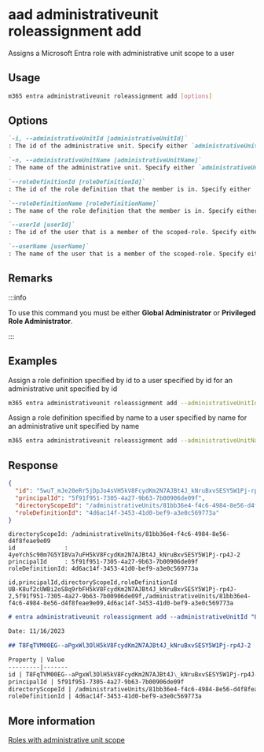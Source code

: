 
# aad administrativeunit roleassignment add

Assigns a Microsoft Entra role with administrative unit scope to a user

## Usage

```sh
m365 entra administrativeunit roleassignment add [options]
```

## Options

```md definition-list
`-i, --administrativeUnitId [administrativeUnitId]`
: The id of the administrative unit. Specify either `administrativeUnitId` or `administrativeUnitName`.

`-n, --administrativeUnitName [administrativeUnitName]`
: The name of the administrative unit. Specify either `administrativeUnitId` or `administrativeUnitName`.

`--roleDefinitionId [roleDefinitionId]`
: The id of the role definition that the member is in. Specify either `roleDefinitionId` or `roleDefinitionName`.

`--roleDefinitionName [roleDefinitionName]`
: The name of the role definition that the member is in. Specify either `roleDefinitionId` or `roleDefinitionName`.

`--userId [userId]`
: The id of the user that is a member of the scoped-role. Specify either `userId` or `userName`.

`--userName [userName]`
: The name of the user that is a member of the scoped-role. Specify either `userId` or `userName`.
```

<Global />

## Remarks

:::info

To use this command you must be either **Global Administrator** or **Privileged Role Administrator**.

:::

## Examples

Assign a role definition specified by id to a user specified by id for an administrative unit specified by id

```sh
m365 entra administrativeunit roleassignment add --administrativeUnitId 81bb36e4-f4c6-4984-8e56-d4f8feae9e09 --roleDefinitionId 4d6ac14f-3453-41d0-bef9-a3e0c569773a --userId 5f91f951-7305-4a27-9b63-7b00906de09f
```

Assign a role definition specified by name to a user specified by name for an administrative unit specified by name

```sh
m365 entra administrativeunit roleassignment add --administrativeUnitName 'Marketing Division' --roleDefinitionName 'License Administrator' --userName 'john.doe@contoso.com'
```

## Response

<Tabs>
  <TabItem value="JSON">

  ```json
  {
    "id": "5wuT_mJe20eRr5jDpJo4sVH5kV8FcydKm2N7AJBt4J_kNruBxvSESY5W1Pj-rp4J-2",
    "principalId": "5f91f951-7305-4a27-9b63-7b00906de09f",
    "directoryScopeId": "/administrativeUnits/81bb36e4-f4c6-4984-8e56-d4f8feae9e09",
    "roleDefinitionId": "4d6ac14f-3453-41d0-bef9-a3e0c569773a"
  }
  ```

  </TabItem>
  <TabItem value="Text">

  ```text
  directoryScopeId: /administrativeUnits/81bb36e4-f4c6-4984-8e56-d4f8feae9e09
  id              : 4yeYchSc90m7G5YI8Va7uFH5kV8FcydKm2N7AJBt4J_kNruBxvSESY5W1Pj-rp4J-2
  principalId     : 5f91f951-7305-4a27-9b63-7b00906de09f
  roleDefinitionId: 4d6ac14f-3453-41d0-bef9-a3e0c569773a
  ```

  </TabItem>
  <TabItem value="CSV">

  ```csv
  id,principalId,directoryScopeId,roleDefinitionId
  UB-K8uf2cUWBi2oS8q9rbFH5kV8FcydKm2N7AJBt4J_kNruBxvSESY5W1Pj-rp4J-2,5f91f951-7305-4a27-9b63-7b00906de09f,/administrativeUnits/81bb36e4-f4c6-4984-8e56-d4f8feae9e09,4d6ac14f-3453-41d0-bef9-a3e0c569773a
  ```

  </TabItem>
  <TabItem value="Markdown">

  ```md
  # entra administrativeunit roleassignment add --administrativeUnitId "81bb36e4-f4c6-4984-8e56-d4f8feae9e09" --roleDefinitionId "4d6ac14f-3453-41d0-bef9-a3e0c569773a" --userId "5f91f951-7305-4a27-9b63-7b00906de09f"

  Date: 11/16/2023

  ## T8FqTVM00EG--aPgxWl3OlH5kV8FcydKm2N7AJBt4J_kNruBxvSESY5W1Pj-rp4J-2

  Property | Value
  ---------|-------
  id | T8FqTVM00EG--aPgxWl3OlH5kV8FcydKm2N7AJBt4J\_kNruBxvSESY5W1Pj-rp4J-2
  principalId | 5f91f951-7305-4a27-9b63-7b00906de09f
  directoryScopeId | /administrativeUnits/81bb36e4-f4c6-4984-8e56-d4f8feae9e09
  roleDefinitionId | 4d6ac14f-3453-41d0-bef9-a3e0c569773a
  ```

  </TabItem>
</Tabs>

## More information

[Roles with administrative unit scope](https://learn.microsoft.com/entra/identity/role-based-access-control/admin-units-assign-roles#roles-that-can-be-assigned-with-administrative-unit-scope)
